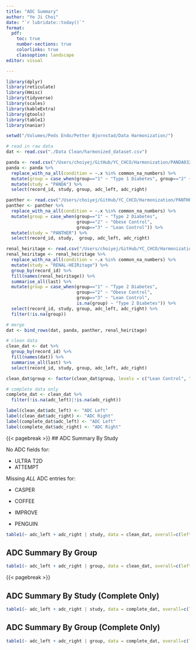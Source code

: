 ```yaml
---
title: "ADC Summary"
author: "Ye Ji Choi"
date: "`r lubridate::today()`"
format:
  pdf:
    toc: true
    number-sections: true
    colorlinks: true
    classoption: landscape
editor: visual

---
```

\begingroup
\setlength{\LTleft}{0pt minus 200pt}
\setlength{\LTright}{0pt minus 200pt}
\fontsize{5pt}{7pt}\selectfont
\addtolength{\tabcolsep}{-3pt}

```r
library(dplyr)
library(reticulate)
library(Hmisc)
library(tidyverse)
library(scales)
library(kableExtra)
library(gtools)
library(table1)
library(naniar)

setwd("/Volumes/Peds Endo/Petter Bjornstad/Data Harmonization/")

# read in raw data
dat <- read.csv("./Data Clean/harmonized_dataset.csv")

panda <- read.csv("/Users/choiyej/GitHub/YC_CHCO/Harmonization/PANDA032323.csv")
panda <- panda %>% 
  replace_with_na_all(condition = ~.x %in% common_na_numbers) %>%
  mutate(group = case_when(group=="1" ~ "Type 1 Diabetes", group=="2" ~ "CRC-SUB")) %>%
  mutate(study = "PANDA") %>%
  select(record_id, study, group, adc_left, adc_right)

panther <- read.csv("/Users/choiyej/GitHub/YC_CHCO/Harmonization/PANTHER032323.csv")
panther <- panther %>% 
  replace_with_na_all(condition = ~.x %in% common_na_numbers) %>%
  mutate(group = case_when(group=="1" ~ "Type 2 Diabetes", 
                           group=="2" ~ "Obese Control", 
                           group=="3" ~ "Lean Control")) %>%
  mutate(study = "PANTHER") %>%
  select(record_id, study,  group, adc_left, adc_right)

renal_heiritage <- read.csv("/Users/choiyej/GitHub/YC_CHCO/Harmonization/RENALHEIRTAGE032323.csv")
renal_heiritage <- renal_heiritage %>% 
  replace_with_na_all(condition = ~.x %in% common_na_numbers) %>%
  mutate(study = "RENAL-HEIRitage") %>%
  group_by(record_id) %>%
  fill(names(renal_heiritage)) %>%
  summarise_all(last) %>%
  mutate(group = case_when(group=="1" ~ "Type 2 Diabetes", 
                           group=="2" ~ "Obese Control", 
                           group=="3" ~ "Lean Control", 
                           is.na(group) ~ "Type 2 Diabetes")) %>%
  select(record_id, study, group, adc_left, adc_right) %>%
  filter(!is.na(group))

# merge
dat <- bind_rows(dat, panda, panther, renal_heiritage)

# clean data
clean_dat <- dat %>%
  group_by(record_id) %>%
  fill(names(dat)) %>%
  summarise_all(last) %>%
  select(record_id, study, group, adc_left, adc_right) 

clean_dat$group <- factor(clean_dat$group, levels = c("Lean Control", "Obese Control", "Type 1 Diabetes", "Type 2 Diabetes", "PKD", "CRC-SUB", "PANDA", "Missing"))

# complete data only
complete_dat <- clean_dat %>%
  filter(!is.na(adc_left)|!is.na(adc_right))

label(clean_dat$adc_left) <- "ADC Left"
label(clean_dat$adc_right) <- "ADC Right"
label(complete_dat$adc_left) <- "ADC Left"
label(complete_dat$adc_right) <- "ADC Right"
```
{{< pagebreak >}}
## ADC Summary By Study

No ADC fields for:

-   ULTRA T2D
-   ATTEMPT

Missing *ALL* ADC entries for:

-   CASPER

-   COFFEE

-   IMPROVE

-   PENGUIN

```r
table1(~ adc_left + adc_right | study, data = clean_dat, overall=c(left="Total"))
```

## ADC Summary By Group

```r
table1(~ adc_left + adc_right | group, data = clean_dat, overall=c(left="Total"))
```

{{< pagebreak >}}

## ADC Summary By Study (Complete Only)

```r
table1(~ adc_left + adc_right | study, data = complete_dat, overall=c(left="Total"))
```

## ADC Summary By Group (Complete Only)

```r
table1(~ adc_left + adc_right | group, data = complete_dat, overall=c(left="Total"))
```
\endgroup